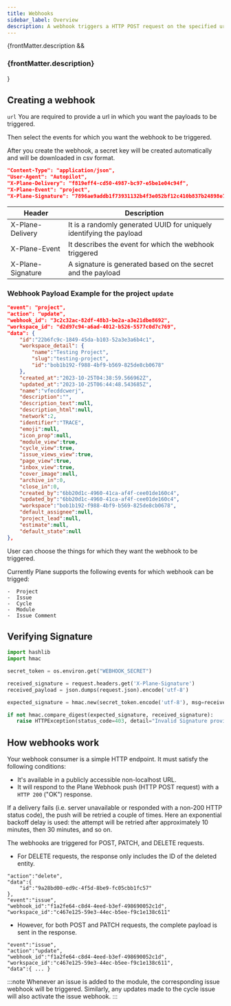 ```yaml
---
title: Webhooks
sidebar_label: Overview
description: A webhook triggers a HTTP POST request on the specified url, whenever there is a change in an event. Like a new project is created, updated or deleted then a webhook can be triggered to receive the required payload.
---
```


{frontMatter.description && <h3 class="description">{frontMatter.description}</h3>}

## Creating a webhook

`url` You are required to provide a url in which you want the payloads to be triggered.

Then select the events for which you want the webhook to be triggered.

After you create the webhook, a secret key will be created automatically and will be downloaded in csv format.

```json
"Content-Type": "application/json",
"User-Agent": "Autopilot",
"X-Plane-Delivery": "f819eff4-cd50-4987-bc97-e5be1e04c94f",
"X-Plane-Event": "project",
"X-Plane-Signature": "7896ae9addb1f73931132b4f3e052bf12c410b837b24898e75dcd660c7"

```

| Header            | Description                                                          |
| ----------------- | -------------------------------------------------------------------- |
| X-Plane-Delivery  | It is a randomly generated UUID for uniquely identifying the payload |
| X-Plane-Event     | It describes the event for which the webhook triggered               |
| X-Plane-Signature | A signature is generated based on the secret and the payload         |

### Webhook Payload Example for the project `update`

```json
"event": "project",
"action": "update",
"webhook_id": "3c2c32ac-82df-48b3-be2a-a3e21dbe8692",
"workspace_id": "d2d97c94-a6ad-4012-b526-5577c0d7c769",
"data": {
	"id":"22b6fc9c-1849-45da-b103-52a3e3a6b4c1",
    "workspace_detail": {
        "name":"Testing Project",
        "slug":"testing-project",
        "id":"bob1b192-f988-4bf9-b569-825de8cb0678"
    },
	"created_at":"2023-10-25T04:38:59.566962Z",
	"updated_at":"2023-10-25T06:44:48.543685Z",
	"name":"vfecddcwerj",
	"description":"",
	"description_text":null,
	"description_html":null,
	"network":2,
	"identifier":"TRACE",
	"emoji":null,
	"icon_prop":null,
	"module_view":true,
	"cycle_view":true,
	"issue_views_view":true,
	"page_view":true,
	"inbox_view":true,
	"cover_image":null,
	"archive_in":0,
	"close_in":0,
	"created_by":"6bb20d1c-4960-41ca-af4f-cee01de160c4",
	"updated_by":"6bb20d1c-4960-41ca-af4f-cee01de160c4",
	"workspace":"bob1b192-f988-4bf9-b569-825de8cb0678",
	"default_assignee":null,
	"project_lead":null,
	"estimate":null,
	"default_state":null
},

```

User can choose the things for which they want the webhook to be triggered.

Currently Plane supports the following events for which webhook can be trigged:

    -  Project
    -  Issue
    -  Cycle
    -  Module
    -  Issue Comment

## Verifying Signature

```python
import hashlib
import hmac

secret_token = os.environ.get("WEBHOOK_SECRET")

received_signature = request.headers.get('X-Plane-Signature')
received_payload = json.dumps(request.json).encode('utf-8')

expected_signature = hmac.new(secret_token.encode('utf-8'), msg=received_payload, digestmod=hashlib.sha256).hexdigest()

if not hmac.compare_digest(expected_signature, received_signature):
   raise HTTPException(status_code=403, detail="Invalid Signature provided")

```

## How webhooks work

Your webhook consumer is a simple HTTP endpoint. It must satisfy the following conditions:

- It's available in a publicly accessible non-localhost URL.
- It will respond to the Plane Webhook push (HTTP POST request) with a `HTTP 200` ("OK") response.

If a delivery fails (i.e. server unavailable or responded with a non-200 HTTP status code), the push will be retried a couple of times. Here an exponential backoff delay is used: the attempt will be retried after approximately 10 minutes, then 30 minutes, and so on.

The webhooks are triggered for POST, PATCH, and DELETE requests.

- For DELETE requests, the response only includes the ID of the deleted entity.

```
"action":"delete",
"data":{
	"id":"9a28bd00-ed9c-4f5d-8be9-fc05cbb1fc57"
},
"event":"issue",
"webhook_id":"f1a2fe64-c8d4-4eed-b3ef-498690052c1d",
"workspace_id":"c467e125-59e3-44ec-b5ee-f9c1e138c611"

```

- However, for both POST and PATCH requests, the complete payload is sent in the response.

```
"event":"issue",
"action":"update",
"webhook_id":"f1a2fe64-c8d4-4eed-b3ef-498690052c1d",
"workspace_id":"c467e125-59e3-44ec-b5ee-f9c1e138c611",
"data":{ ... }

```

:::note
Whenever an issue is added to the module, the corresponding issue webhook will be triggered. Similarly, any updates made to the cycle issue will also activate the issue webhook.
:::

